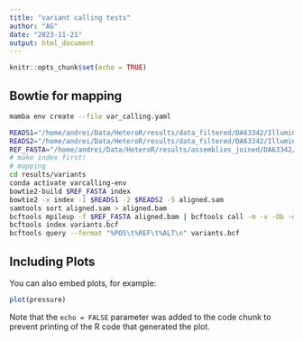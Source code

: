 ```yaml
---
title: "variant calling tests"
author: "AG"
date: "2023-11-21"
output: html_document
---
```


```r
knitr::opts_chunk$set(echo = TRUE)
```

## Bowtie for mapping

```bash
mamba env create --file var_calling.yaml
```


```bash
READS1="/home/andrei/Data/HeteroR/results/data_filtered/DA63342/Illumina/mutants/DA63342m_1.fq.gz"
READS2="/home/andrei/Data/HeteroR/results/data_filtered/DA63342/Illumina/mutants/DA63342m_2.fq.gz"
REF_FASTA="/home/andrei/Data/HeteroR/results/assemblies_joined/DA63342/assembly.fasta"
# make index first!
# mapping
cd results/variants
conda activate varcalling-env
bowtie2-build $REF_FASTA index
bowtie2 -x index -1 $READS1 -2 $READS2 -S aligned.sam
samtools sort aligned.sam > aligned.bam
bcftools mpileup -f $REF_FASTA aligned.bam | bcftools call -m -v -Ob -o variants.bcf
bcftools index variants.bcf
bcftools query --format "%POS\t%REF\t%ALT\n" variants.bcf
```

## Including Plots

You can also embed plots, for example:

```r
plot(pressure)
```

Note that the `echo = FALSE` parameter was added to the code chunk to prevent printing of the R code that generated the plot.

